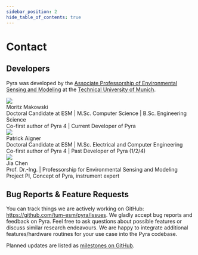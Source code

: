 ```yaml
---
sidebar_position: 2
hide_table_of_contents: true
---
```



# Contact

## Developers

Pyra was developed by the [Associate Professorship of Environmental Sensing and Modeling](https://www.ee.cit.tum.de/en/esm/home/) at the [Technical University of Munich](https://www.tum.de/en/).

<div className="tw-flex tw-flex-col tw-items-center tw-justify-start md:tw-flex-row tw-gap-x-6 tw-gap-y-6 tw-pt-6">
  <img src="/img/docs/moritz-profile-image.jpg" className="tw-rounded-xl tw-w-48" />
  <div className="tw-flex tw-flex-col">
    <div className="tw-text-2xl tw-font-semibold tw-pb-1.5">
      Moritz Makowski <span className="tw-text-sm tw-font-normal"></span>
    </div>
    <div className="tw-text-xs md:tw-text-sm tw-pb-1 md:tw-pb-0">
      Doctoral Candidate at ESM | M.Sc. Computer Science | B.Sc. Engineering Science
    </div>
    <div className="tw-text-sm tw-font-semibold">Co-first author of Pyra 4 | Current Developer of Pyra</div>
    <div className="tw-flex tw-flex-row tw-space-x-3 tw-pt-3 tw-h-8">
      <a href="https://www.ee.cit.tum.de/esm/mitarbeiter/moritz-makowski-msc/" target="_blank" title="homepage">
        <IconWorldWww size={20} />
      </a>
      <a href="mailto:moritz.makowski@tum.de" target="_blank" title="email">
        <IconMailFilled size={20} />
      </a>
      <a href="https://github.com/dostuffthatmatters" target="_blank" title="github">
        <IconBrandGithubFilled size={20} />
      </a>
    </div>
  </div>
</div>

<div className="tw-flex tw-flex-col tw-items-center tw-justify-start md:tw-flex-row tw-gap-x-6 tw-gap-y-6 tw-pt-6">
  <img src="/img/docs/patrick-profile-image.jpg" className="tw-rounded-xl tw-w-48" />
  <div className="tw-flex tw-flex-col">
    <div className="tw-text-2xl tw-font-semibold tw-pb-1.5">
      Patrick Aigner <span className="tw-text-sm tw-font-normal"></span>
    </div>
    <div className="tw-text-xs md:tw-text-sm tw-pb-1 md:tw-pb-0">
      Doctoral Candidate at ESM | M.Sc. Electrical and Computer Engineering
    </div>
    <div className="tw-text-sm">Co-first author of Pyra 4 | Past Developer of Pyra (1/2/4)</div>
    <div className="tw-flex tw-flex-row tw-space-x-3 tw-pt-3 tw-h-8">
      <a href="https://www.ee.cit.tum.de/esm/mitarbeiter/patrick-aigner-msc/" target="_blank" title="homepage">
        <IconWorldWww size={20} />
      </a>
      <a href="mailto:patrick.aigner@tum.de" target="_blank" title="email">
        <IconMailFilled size={20} />
      </a>
      <a href="https://github.com/patrickjaigner" target="_blank" title="github">
        <IconBrandGithubFilled size={20} />
      </a>
    </div>
  </div>
</div>

<div className="tw-flex tw-flex-col tw-items-center tw-justify-start md:tw-flex-row tw-gap-x-6 tw-gap-y-6 tw-pt-6">
  <img src="/img/docs/jia-profile-image.jpg" className="tw-rounded-xl tw-w-48" />
  <div className="tw-flex tw-flex-col">
    <div className="tw-text-2xl tw-font-semibold tw-pb-1.5">Jia Chen</div>
    <div className="tw-text-xs md:tw-text-sm tw-pb-1 md:tw-pb-0">
      Prof. Dr.-Ing. | Professorship for Environmental Sensing and Modeling
    </div>
    <div className="tw-text-sm">Project PI, Concept of Pyra, instrument expert</div>
    <div className="tw-flex tw-flex-row tw-space-x-3 tw-pt-3 tw-h-8">
      <a href="https://www.ee.cit.tum.de/esm/mitarbeiter/prof-jia-chen/" target="_blank" title="homepage">
        <IconWorldWww size={20} />
      </a>
      <a href="mailto:jia.chen@tum.de" target="_blank" title="email">
        <IconMailFilled size={20} />
      </a>
    </div>
  </div>
</div>

## Bug Reports & Feature Requests

You can track things we are actively working on GitHub: https://github.com/tum-esm/pyra/issues. We gladly accept bug
reports and feedback on Pyra. Feel free to ask questions about possible features or discuss similar research endeavours.
We are happy to integrate additional features/hardware routines for your use case into the Pyra codebase.

Planned updates are listed as [milestones on GitHub](https://github.com/tum-esm/pyra/milestones).
